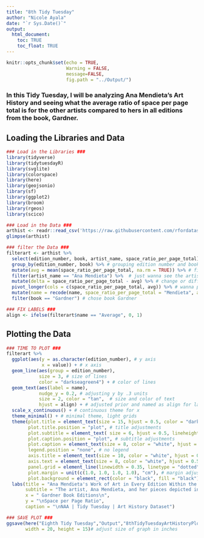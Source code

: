 ```yaml
---
title: "8th Tidy Tuesday"
author: "Nicole Ayala"
date: "`r Sys.Date()`"
output: 
  html_document:
    toc: TRUE
    toc_float: TRUE
---
```


```r
knitr::opts_chunk$set(echo = TRUE,
                      Warning = FALSE, 
                      message=FALSE, 
                      fig.path = "../Output/")
```

### In this Tidy Tuesday, I will be analyzing Ana Mendieta's Art History and seeing what the average ratio of space per page total is for the other artists compared to hers in all editions from the book, Gardner.

## Loading the Libraries and Data
```r
### Load in the Libraries ###
library(tidyverse)
library(tidytuesdayR)
library(svglite)
library(colorspace)
library(here)
library(geojsonio)
library(sf)
library(ggplot2)
library(broom) 
library(rgeos)
library(scico)

### Load in the Data ###
arthist <- readr::read_csv('https://raw.githubusercontent.com/rfordatascience/tidytuesday/master/data/2023/2023-01-17/artists.csv')
glimpse(arthist)

### filter the Data ###
filterart <- arthist %>% 
  select(edition_number, book, artist_name, space_ratio_per_page_total) %>% # want the specific space per page, artist name, book and edition number
  group_by(edition_number, book) %>% # grouping edition number and book
  mutate(avg = mean(space_ratio_per_page_total, na.rm = TRUE)) %>% # finding the average of space per page total
  filter(artist_name == "Ana Mendieta") %>%  # just wanna see the artist Ana Mendieta's work
  mutate(delta = space_ratio_per_page_total - avg) %>% # change or difference in average from actual rayio of space per page total
  pivot_longer(cols = c(space_ratio_per_page_total, avg)) %>% # wanna pivot the cols space ratio per page total and average
  mutate(name = recode(name, space_ratio_per_page_total = "Mendieta", avg = "Average")) %>% # changed name to Mendieta and average 
  filter(book == "Gardner") # chose book Gardner

### FIX LABELS ###
align <- ifelse(filterart$name == "Average", 0, 1)
```
## Plotting the Data 
```r

### TIME TO PLOT ###
filterart %>% 
  ggplot(aes(y = as.character(edition_number), # y axis
             x = value)) + # x axis
  geom_line(aes(group = edition_number),
            size = 3, # size of lines
            color = "darkseagreen4") + # color of lines
  geom_text(aes(label = name), 
            nudge_y = 0.2, # adjusting y by .3 units
            size = 2, color = "tan",  # size and color of text
            hjust = align) + # adjusted prior and named as align for labels
  scale_x_continuous() + # continuous theme for x
  theme_minimal() + # minimal theme, light grids
  theme(plot.title = element_text(size = 15, hjust = 0.5, color = "darkseagreen4"),
        plot.title.position = "plot", # title adjustments
        plot.subtitle = element_text( size = 6, hjust = 0.5, lineheight = 1.1, color = "white"),
        plot.caption.position = "plot", # subtitle adjustments
        plot.caption = element_text(size = 8, color = "white", hjust = 0.5), # caption adjustments
        legend.position = "none", # no legend
        axis.title = element_text(size = 10, color = "white", hjust = 0.5), # title adjustments
        axis.text = element_text(size = 8, color = "white", hjust = 0.5), # text adjustments
        panel.grid = element_line(linewidth = 0.35, linetype = "dotted", color = "gold"), # background grid lines
        plot.margin = unit(c(1.0, 1.0, 1.0, 1.0), "cm"), # margin adjustments
        plot.background = element_rect(color = "black", fill = "black")) +
  labs(title = "Ana Mendieta's Work of Art in Every Edition Within the  Gardner Book",
       subtitle = "The artist, Ana Mendieta, and her pieces depicted in the Gardner Book with every edition accounted for + the average of space ratio per page total for the other artists",
       x = " Gardner Book Editions\n",
       y = "\nSpace per Page Ratio",
       caption = "\nNAA | Tidy Tuesday | Art History Dataset")

### SAVE PLOT ###
ggsave(here("Eighth Tidy Tuesday","Output","8thTidyTuesdayArtHistoryPlot.png"),# names and saves ggplot
       width = 20, height = 15)# adjust size of graph in inches
       
```




